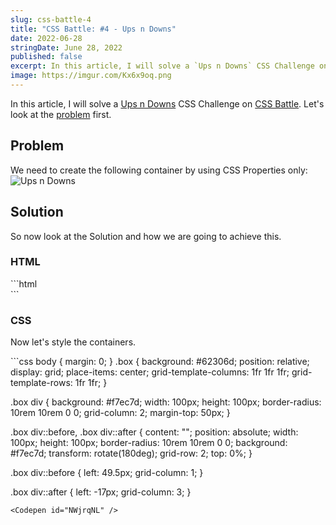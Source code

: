 ```yaml
---
slug: css-battle-4
title: "CSS Battle: #4 - Ups n Downs"
date: 2022-06-28
stringDate: June 28, 2022
published: false
excerpt: In this article, I will solve a `Ups n Downs` CSS Challenge on CSS Battle.
image: https://imgur.com/Kx6x9oq.png
---
```



In this article, I will solve a [Ups n Downs](https://cssbattle.dev/play/4) CSS Challenge on [CSS Battle](https://cssbattle.dev/). Let's look at the [problem](https://cssbattle.dev/play/4) first.

## Problem 

We need to create the following container by using CSS Properties only:
![Ups n Downs](https://cssbattle.dev/targets/4.png)

## Solution

So now look at the Solution and how we are going to achieve this. 

### HTML


<CodeTitle title="index.html" lang="html"/>
```html
<div class="box">
  <div></div>
</div>
```


### CSS

Now let's style the containers. 

<CodeTitle title="styles.css" lang="css"/>
```css
body {
  margin: 0;
}
.box {
  background: #62306d;
  position: relative;
  display: grid;
  place-items: center;
  grid-template-columns: 1fr 1fr 1fr;
  grid-template-rows: 1fr 1fr;
}

.box div {
  background: #f7ec7d;
  width: 100px;
  height: 100px;
  border-radius: 10rem 10rem 0 0;
  grid-column: 2;
  margin-top: 50px;
}

.box div::before,
.box div::after {
  content: "";
  position: absolute;
  width: 100px;
  height: 100px;
  border-radius: 10rem 10rem 0 0;
  background: #f7ec7d;
  transform: rotate(180deg);
  grid-row: 2;
  top: 0%;
}

.box div::before {
  left: 49.5px;
  grid-column: 1;
}

.box div::after {
  left: -17px;
  grid-column: 3;
}
```
<Codepen id="NWjrqNL" />


